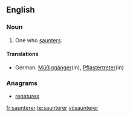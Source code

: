 ==English==

===Noun===
{{en-noun}}

# One who [[saunter]]s.

====Translations====
{{trans-top|one who saunters}}
* German: [[Müßiggänger]](in), [[Pflastertreter]](in)  
{{trans-mid}}
{{trans-bottom}}

===Anagrams===
* [[renatures#English|renatures]]

[[fr:saunterer]]
[[te:saunterer]]
[[vi:saunterer]]